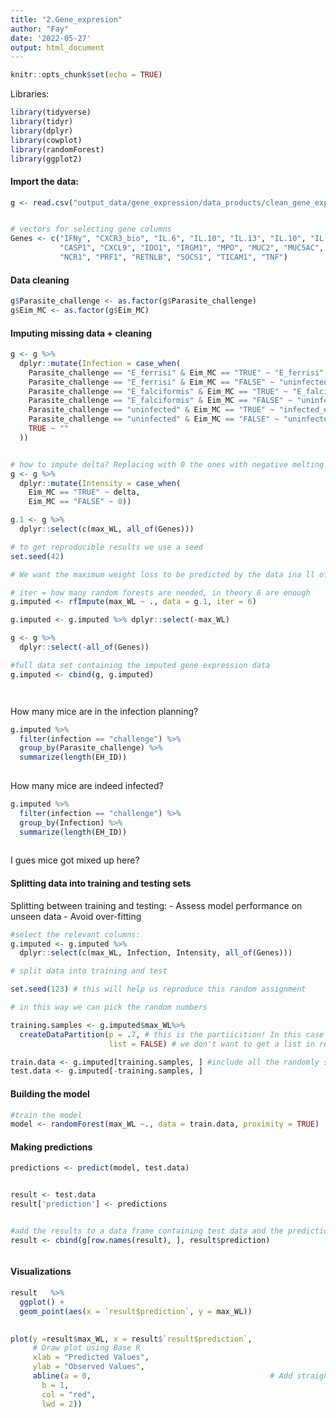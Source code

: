 ```yaml
---
title: "2.Gene_expresion"
author: "Fay"
date: '2022-05-27'
output: html_document
---
```


```r
knitr::opts_chunk$set(echo = TRUE)
```

Libraries:
```r
library(tidyverse)
library(tidyr)
library(dplyr)
library(cowplot)
library(randomForest)
library(ggplot2)
```


#### Import the data:

```r
g <- read.csv("output_data/gene_expression/data_products/clean_gene_expression.csv")


# vectors for selecting gene columns
Genes <- c("IFNy", "CXCR3_bio", "IL.6", "IL.10", "IL.13", "IL.10", "IL.13", "IL1RN", 
           "CASP1", "CXCL9", "IDO1", "IRGM1", "MPO", "MUC2", "MUC5AC", "MYD88", 
           "NCR1", "PRF1", "RETNLB", "SOCS1", "TICAM1", "TNF")

```



#### Data cleaning

```r
g$Parasite_challenge <- as.factor(g$Parasite_challenge)
g$Eim_MC <- as.factor(g$Eim_MC)

```

#### Imputing missing data + cleaning
```r
g <- g %>%
  dplyr::mutate(Infection = case_when(
    Parasite_challenge == "E_ferrisi" & Eim_MC == "TRUE" ~ "E_ferrisi",
    Parasite_challenge == "E_ferrisi" & Eim_MC == "FALSE" ~ "uninfected",
    Parasite_challenge == "E_falciformis" & Eim_MC == "TRUE" ~ "E_falciformis",
    Parasite_challenge == "E_falciformis" & Eim_MC == "FALSE" ~ "uninfected",
    Parasite_challenge == "uninfected" & Eim_MC == "TRUE" ~ "infected_eimeria",
    Parasite_challenge == "uninfected" & Eim_MC == "FALSE" ~ "uninfected",
    TRUE ~ ""
  ))


# how to impute delta? Replacing with 0 the ones with negative melting curve
g <- g %>%
  dplyr::mutate(Intensity = case_when(
    Eim_MC == "TRUE" ~ delta,
    Eim_MC == "FALSE" ~ 0))

g.1 <- g %>%
  dplyr::select(c(max_WL, all_of(Genes)))

# to get reproducible results we use a seed
set.seed(42)

# We want the maximum weight loss to be predicted by the data ina ll of the other columns

# iter = how many random forests are needed, in theory 6 are enough
g.imputed <- rfImpute(max_WL ~ ., data = g.1, iter = 6)

g.imputed <- g.imputed %>% dplyr::select(-max_WL)

g <- g %>% 
  dplyr::select(-all_of(Genes)) 

#full data set containing the imputed gene expression data
g.imputed <- cbind(g, g.imputed)




```

How many mice are in the infection planning?
```r
g.imputed %>% 
  filter(infection == "challenge") %>%
  group_by(Parasite_challenge) %>%
  summarize(length(EH_ID))
  
```
How many mice are indeed infected?

```r
g.imputed %>% 
  filter(infection == "challenge") %>%
  group_by(Infection) %>%
  summarize(length(EH_ID))
  
```
I gues mice got mixed up here?

#### Splitting data into training and testing sets 
Splitting between training and testing:
- Assess model performance on unseen data
- Avoid over-fitting 


```r
#select the relevant columns:
g.imputed <- g.imputed %>%
  dplyr::select(c(max_WL, Infection, Intensity, all_of(Genes)))

# split data into training and test

set.seed(123) # this will help us reproduce this random assignment

# in this way we can pick the random numbers

training.samples <- g.imputed$max_WL%>%
  createDataPartition(p = .7, # this is the partiicition! In this case 0.7 = training data and 0.3 = testing
                      list = FALSE) # we don't want to get a list in return

train.data <- g.imputed[training.samples, ] #include all the randomly selected rows
test.data <- g.imputed[-training.samples, ] 


```

#### Building the model

```r
#train the model
model <- randomForest(max_WL ~., data = train.data, proximity = TRUE)

```

#### Making predictions
```r
predictions <- predict(model, test.data)


result <- test.data
result['prediction'] <- predictions


#add the results to a data frame containing test data and the prediction
result <- cbind(g[row.names(result), ], result$prediction)



```

#### Visualizations
```r
result   %>%
  ggplot() +
  geom_point(aes(x = `result$prediction`, y = max_WL)) 
  

```
```r
plot(y =result$max_WL, x = result$`result$prediction`, 
     # Draw plot using Base R
     xlab = "Predicted Values",
     ylab = "Observed Values", 
     abline(a = 0,                                        # Add straight line
       b = 1,
       col = "red",
       lwd = 2))
```



